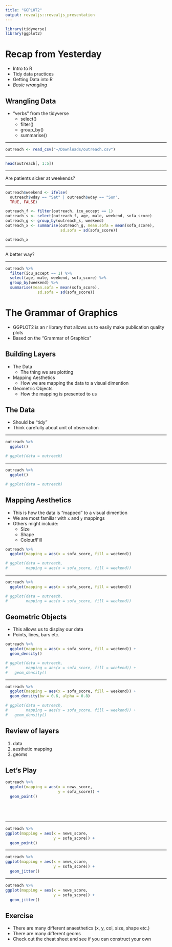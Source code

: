 ```yaml
---
title: "GGPLOT2"
output: revealjs::revealjs_presentation
---
```


```r
library(tidyverse)
library(ggplot2)
```

# Recap from Yesterday

- Intro to R
- Tidy data practices
- Getting Data into R
- *Basic wrangling*

## Wrangling Data

- "verbs" from the tidyverse
    - select()
    - filter()
    - group_by()
    - summarise()

***

```r
outreach <- read_csv("~/Downloads/outreach.csv")
```

***

```r
head(outreach[, 1:5])
```

***

Are patients sicker at weekends?

***

```r
outreach$weekend <- ifelse(
  outreach$wday == "Sat" | outreach$wday == "Sun",
  TRUE, FALSE)

outreach_f <- filter(outreach, icu_accept == 1)
outreach_s <- select(outreach_f, age, male, weekend, sofa_score)
outreach_g <- group_by(outreach_s, weekend)
outreach_x <- summarise(outreach_g, mean.sofa = mean(sofa_score),
                        sd.sofa = sd(sofa_score))

outreach_x
```

***

A better way?

***

```r
outreach %>%
  filter(icu_accept == 1) %>%
  select(age, male, weekend, sofa_score) %>%
  group_by(weekend) %>%
  summarise(mean.sofa = mean(sofa_score),
              sd.sofa = sd(sofa_score))
```

# The Grammar of Graphics

- GGPLOT2 is an r library that allows us to easily make publication quality plots
- Based on the "Grammar of Graphics"

## Building Layers

- The Data
    - The thing we are plotting
- Mapping Aesthetics
    - How we are mapping the data to a visual dimention
- Geometric Objects
    - How the mapping is presented to us

## The Data

- Should be "tidy"
- Think carefully about unit of observation

***

```r
outreach %>%
  ggplot()

# ggplot(data = outreach)
```

***

```r
outreach %>%
  ggplot()

# ggplot(data = outreach)
```

## Mapping Aesthetics
 
- This is how the data is "mapped" to a visual dimention
- We are most familiar with `x` and `y` mappings
- Others might include:
    - Size
    - Shape
    - Colour/Fill

```r
outreach %>%
  ggplot(mapping = aes(x = sofa_score, fill = weekend))

# ggplot(data = outreach,
#        mapping = aes(x = sofa_score, fill = weekend))
```

***

```r
outreach %>%
  ggplot(mapping = aes(x = sofa_score, fill = weekend))

# ggplot(data = outreach,
#        mapping = aes(x = sofa_score, fill = weekend))
```

## Geometric Objects

- This allows us to display our data
- Points, lines, bars etc.

```r
outreach %>%
  ggplot(mapping = aes(x = sofa_score, fill = weekend)) +
  geom_density()

# ggplot(data = outreach,
#        mapping = aes(x = sofa_score, fill = weekend)) +
#   geom_density()
```

***

```r
outreach %>%
  ggplot(mapping = aes(x = sofa_score, fill = weekend)) +
  geom_density(bw = 0.6, alpha = 0.8)

# ggplot(data = outreach,
#        mapping = aes(x = sofa_score, fill = weekend)) +
#   geom_density()
```

## Review of layers

1. data
2. aesthetic mapping
3. geoms

## Let's Play

```r



outreach %>%
  ggplot(mapping = aes(x = news_score,
                       y = sofa_score)) +
  geom_point()






```

***

```r
outreach %>%
ggplot(mapping = aes(x = news_score,
                     y = sofa_score)) +
  geom_point()
```

***

```r
outreach %>%
ggplot(mapping = aes(x = news_score,
                     y = sofa_score)) +
  geom_jitter()
```

***

```r
outreach %>%
ggplot(mapping = aes(x = news_score,
                     y = sofa_score)) +
  geom_jitter()
```

## Exercise

- There are many different anaesthetics (x, y, col, size, shape etc.)
- There are many different geoms
- Check out the cheat sheet and see if you can construct your own
